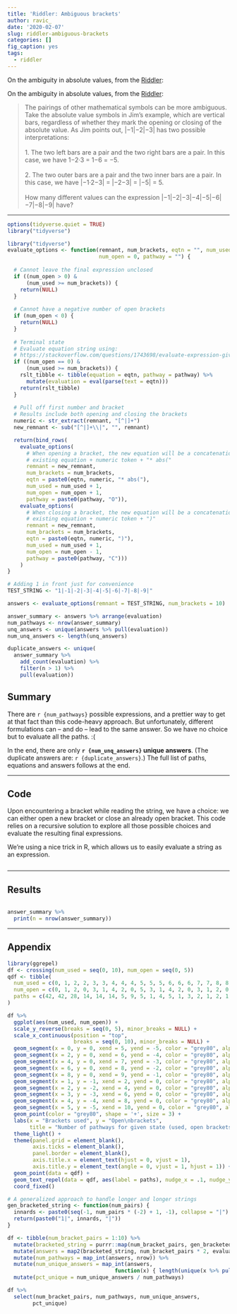 ```yaml
---
title: 'Riddler: Ambiguous brackets'
author: ravic_
date: '2020-02-07'
slug: riddler-ambiguous-brackets
categories: []
fig_caption: yes
tags:
  - riddler
---
```

On the ambiguity in absolute values, from the 
[Riddler](https://fivethirtyeight.com/features/how-many-more-palindrome-dates-will-you-see/):

<!--more-->

On the ambiguity in absolute values, from the 
[Riddler](https://fivethirtyeight.com/features/how-many-more-palindrome-dates-will-you-see/):

> The pairings of other mathematical symbols can be more ambiguous. Take the absolute value symbols in Jim’s example, which are vertical bars, regardless of whether they mark the opening or closing of the absolute value. As Jim points out, |−1|−2|−3| has two possible interpretations: \
\
1. The two left bars are a pair and the two right bars are a pair. In this case, we have 1−2·3 = 1−6 = −5. \
\
2. The two outer bars are a pair and the two inner bars are a pair. In this case, we have |−1·2−3| = |−2−3| = |−5| = 5.\
\
How many different values can the expression |−1|−2|−3|−4|−5|−6|−7|−8|−9| have?

---


```r
options(tidyverse.quiet = TRUE)
library("tidyverse")
```

```r
library("tidyverse")
evaluate_options <- function(remnant, num_brackets, eqtn = "", num_used = 0, 
                             num_open = 0, pathway = "") {
  
  # Cannot leave the final expression unclosed
  if ((num_open > 0) &
      (num_used >= num_brackets)) {
    return(NULL)
  }
  
  # Cannot have a negative number of open brackets
  if (num_open < 0) {
    return(NULL)
  }
  
  # Terminal state
  # Evaluate equation string using:
  # https://stackoverflow.com/questions/1743698/evaluate-expression-given-as-a-string
  if ((num_open == 0) & 
      (num_used >= num_brackets)) {
    rslt_tibble <- tibble(equation = eqtn, pathway = pathway) %>%
      mutate(evaluation = eval(parse(text = eqtn)))
    return(rslt_tibble)
  }
  
  # Pull off first number and bracket 
  # Results include both opening and closing the brackets
  numeric <- str_extract(remnant, "[^|]+")
  new_remnant <- sub("[^|]+\\|", "", remnant)

  return(bind_rows(
    evaluate_options(
      # When opening a bracket, the new equation will be a concatenation:
      # existing equation + numeric token + "* abs("
      remnant = new_remnant, 
      num_brackets = num_brackets,
      eqtn = paste0(eqtn, numeric, "* abs("), 
      num_used = num_used + 1, 
      num_open = num_open + 1, 
      pathway = paste0(pathway, "O")),
    evaluate_options(
      # When closing a bracket, the new equation will be a concatenation:
      # existing equation + numeric token + ")"
      remnant = new_remnant, 
      num_brackets = num_brackets,
      eqtn = paste0(eqtn, numeric, ")"), 
      num_used = num_used + 1, 
      num_open = num_open - 1, 
      pathway = paste0(pathway, "C")))
    )
}
```

```r
# Adding 1 in front just for convenience
TEST_STRING <- "1|-1|-2|-3|-4|-5|-6|-7|-8|-9|"

answers <- evaluate_options(remnant = TEST_STRING, num_brackets = 10)
```


```r
answer_summary <- answers %>% arrange(evaluation)
num_pathways <- nrow(answer_summary)
unq_answers <- unique(answers %>% pull(evaluation))
num_unq_answers <- length(unq_answers)

duplicate_answers <- unique(
  answer_summary %>% 
    add_count(evaluation) %>% 
    filter(n > 1) %>% 
    pull(evaluation))

```


## Summary
There are `r {num_pathways}` possible expressions, and a prettier way to get
at that fact than this code-heavy approach. But unfortunately, different 
formulations can -- and do -- lead to the same answer. So we have no choice
but to evaluate all the paths. :(

In the end, there are only **`r {num_unq_answers}` unique answers**. 
(The duplicate answers are: `r {duplicate_answers}`.) The full list of paths, 
equations and answers follows at the end.


---

## Code

Upon encountering a bracket while reading the string, we have a choice: we 
can either open a new bracket or close an already open bracket. This code 
relies on a recursive solution to explore all those possible choices and
evaluate the resulting final expressions. 

We're using a nice trick in R, which allows us to easily evaluate a string
as an expression.


```r
```

---

## Results

```r
```

```r
answer_summary %>% 
  print(n = nrow(answer_summary))
```

---

## Appendix  


```r
library(ggrepel)
df <- crossing(num_used = seq(0, 10), num_open = seq(0, 5))
qdf <- tibble(
  num_used = c(0, 1, 2, 2, 3, 3, 4, 4, 4, 5, 5, 5, 6, 6, 6, 7, 7, 8, 8, 9, 10),
  num_open = c(0, 1, 2, 0, 3, 1, 4, 2, 0, 5, 3, 1, 4, 2, 0, 3, 1, 2, 0, 1, 0),
  paths = c(42, 42, 28, 14, 14, 14, 5, 9, 5, 1, 4, 5, 1, 3, 2, 1, 2, 1, 1, 1, 1)
)  

df %>% 
  ggplot(aes(num_used, num_open)) + 
  scale_y_reverse(breaks = seq(0, 5), minor_breaks = NULL) + 
  scale_x_continuous(position = "top", 
                     breaks = seq(0, 10), minor_breaks = NULL) + 
  geom_segment(x = 0, y = 0, xend = 5, yend = -5, color = "grey80", alpha = .2, lty = 2) +
  geom_segment(x = 2, y = 0, xend = 6, yend = -4, color = "grey80", alpha = .2, lty = 2) +
  geom_segment(x = 4, y = 0, xend = 7, yend = -3, color = "grey80", alpha = .2, lty = 2) +
  geom_segment(x = 6, y = 0, xend = 8, yend = -2, color = "grey80", alpha = .2, lty = 2) +
  geom_segment(x = 8, y = 0, xend = 9, yend = -1, color = "grey80", alpha = .2, lty = 2) +
  geom_segment(x = 1, y = -1, xend = 2, yend = 0, color = "grey80", alpha = .2, lty = 2) +
  geom_segment(x = 2, y = -2, xend = 4, yend = 0, color = "grey80", alpha = .2, lty = 2) +
  geom_segment(x = 3, y = -3, xend = 6, yend = 0, color = "grey80", alpha = .2, lty = 2) +
  geom_segment(x = 4, y = -4, xend = 8, yend = 0, color = "grey80", alpha = .2, lty = 2) +
  geom_segment(x = 5, y = -5, xend = 10, yend = 0, color = "grey80", alpha = .2, lty = 2) +
  geom_point(color = "grey80", shape = '+', size = 3) + 
  labs(x = "Brackets used", y = "Open\nbrackets",
       title = "Number of pathways for given state (used, open brackets)") + 
  theme_light() +
  theme(panel.grid = element_blank(),
        axis.ticks = element_blank(),
        panel.border = element_blank(),
        axis.title.x = element_text(hjust = 0, vjust = 1),
        axis.title.y = element_text(angle = 0, vjust = 1, hjust = 1)) +
  geom_point(data = qdf) +
  geom_text_repel(data = qdf, aes(label = paths), nudge_x = .1, nudge_y = .1, size = 3) +
  coord_fixed() 
```



```r
# A generalized approach to handle longer and longer strings
gen_bracketed_string <- function(num_pairs) {
  innards <- paste0(seq(-1, num_pairs * (-2) + 1, -1), collapse = "|")
  return(paste0("1|", innards, "|"))
}

df <- tibble(num_bracket_pairs = 1:10) %>%
  mutate(bracketed_string = purrr::map(num_bracket_pairs, gen_bracketed_string)) %>%
  mutate(answers = map2(bracketed_string, num_bracket_pairs * 2, evaluate_options)) %>%
  mutate(num_pathways = map_int(answers, nrow)) %>%
  mutate(num_unique_answers = map_int(answers, 
                                  function(x) { length(unique(x %>% pull(evaluation))) })) %>%
  mutate(pct_unique = num_unique_answers / num_pathways)

df %>%
  select(num_bracket_pairs, num_pathways, num_unique_answers, 
        pct_unique)
```



